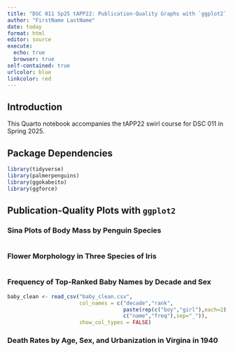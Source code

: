 ```yaml
---
title: "DSC 011 Sp25 tAPP22: Publication-Quality Graphs with `ggplot2`, Tidy Data, and Pivots"
author: "FirstName LastName"
date: today
format: html
editor: source
execute:
  echo: true
  browser: true
self-contained: true
urlcolor: blue
linkcolor: red
---
```


## Introduction

This Quarto notebook accompanies the tAPP22 swirl course for DSC 011 in Spring 2025.

## Package Dependencies

```r
library(tidyverse)
library(palmerpenguins)
library(ggokabeito)
library(ggforce)
```

## Publication-Quality Plots with `ggplot2`

### Sina Plots of Body Mass by Penguin Species

```r

```

### Flower Morphology in Three Species of Iris

```r

```

### Frequency of Top-Ranked Baby Names by Decade and Sex

```r
baby_clean <- read_csv("baby_clean.csv",
                       col_names = c("decade","rank",
                                     paste(rep(c("boy","girl"),each=2),
                                     c("name","freq"),sep="_")),
                       show_col_types = FALSE)
```
### Death Rates by Age, Sex, and Urbanization in Virgina in 1940

```r

```

